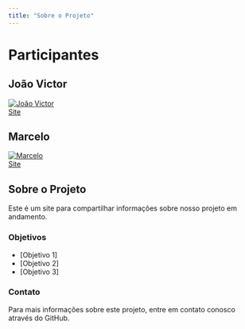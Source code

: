 ```yaml
---
title: "Sobre o Projeto"
---
```


# Participantes

## João Victor  
<a href="https://github.com/Veiga-a" target="_blank">
    <img class="profile-img" src="https://github.com/Veiga-a.png" alt="João Victor">
</a>  
[Site](https://veiga-a.github.io/site/)

## Marcelo  
<a href="https://github.com/Marcelo816" target="_blank">
    <img class="profile-img" src="https://github.com/Marcelo816.png" alt="Marcelo">
</a>  
[Site](https://marcelo816.github.io/portifolio/)

## Sobre o Projeto

Este é um site para compartilhar informações sobre nosso projeto em andamento.

### Objetivos

- [Objetivo 1]
- [Objetivo 2]
- [Objetivo 3]

### Contato

Para mais informações sobre este projeto, entre em contato conosco através do GitHub.


